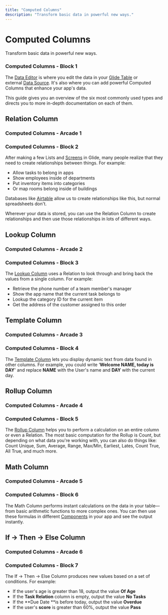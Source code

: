 ```yaml
---
title: "Computed Columns"
description: "Transform basic data in powerful new ways."
---
```


# Computed Columns

Transform basic data in powerful new ways.

### Computed Columns - Block 1

The [Data Editor](/getting-started/introduction-to-the-data-editor) is where you edit the data in your [Glide Table](/glide-tables) or external [Data Source](/data-sources). It's also where you can add powerful Computed Columns that enhance your app's data.

This guide gives you an overview of the six most commonly used types and directs you to more in-depth documentation on each of them.

## Relation Column



### Computed Columns - Arcade 1

### Computed Columns - Block 2

After making a few Lists and [Screens](/screens) in Glide, many people realize that they need to create relationships between things. For example:

- Allow tasks to belong in apps
- Show employees inside of departments
- Put inventory items into categories
- Or map rooms belong inside of buildings

Databases like [Airtable](/airtable) allow us to create relationships like this, but normal spreadsheets don't.

Wherever your data is stored, you can use the Relation Column to create relationships and then use those relationships in lots of different ways.

## Lookup Column



### Computed Columns - Arcade 2

### Computed Columns - Block 3

The [Lookup Column](/lookup-column) uses a Relation to look through and bring back the values from a single column. For example:

- Retrieve the phone number of a team member's manager
- Show the app name that the current task belongs to
- Lookup the category ID for the current item
- Get the address of the customer assigned to this order

## Template Column



### Computed Columns - Arcade 3

### Computed Columns - Block 4

The [Template Column](/template-column) lets you display dynamic text from data found in other columns. For example, you could write ‘**Welcome NAME, today is DAY**' and replace **NAME** with the User's name and **DAY** with the current day.

## Rollup Column



### Computed Columns - Arcade 4

### Computed Columns - Block 5

The [Rollup Column](/rollup-column) helps you to perform a calculation on an entire column or even a Relation. The most basic computation for the Rollup is Count, but depending on what data you're working with, you can also do things like: Count Unique, Sum, Average, Range, Max/Min, Earliest, Lates, Count True, All True, and much more.

## Math Column



### Computed Columns - Arcade 5

### Computed Columns - Block 6

The Math Column performs instant calculations on the data in your table—from basic arithmetic functions to more complex ones. You can then use these formulas in  different [Components](/components) in your app and see the output instantly.

## If → Then → Else Column



### Computed Columns - Arcade 6

### Computed Columns - Block 7

The If → Then → Else Column produces new values based on a set of conditions. For example:

- If the user's age is greater than 18, output the value **Of Age**
- If the **Task Relation** column is empty, output the value **No Tasks**
- If the **Due Date **is before today, output the value **Overdue**
- If the user's **score** is greater than 60%, output the value **Pass**



